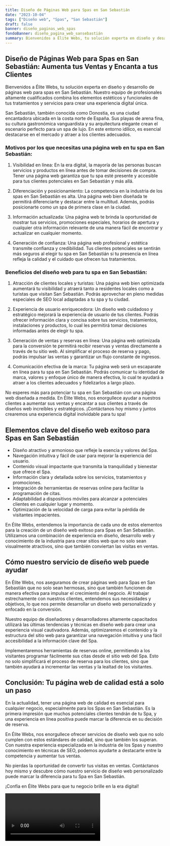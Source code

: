 ```yaml
---
title: Diseño de Páginas Web para Spas en San Sebastián
date: "2023-10-04"
tags: ["Diseño web", "Spas", "San Sebastián"]
draft: false
banner: diseño_paginas_web_spas
fondoBanner: diseño_pagina_web_sansebastián
summary: Bienvenidos a Élite Webs, tu solución experta en diseño y desarrollo de páginas web para spas en San Sebastián. Nuestro equipo de profesionales altamente cualificados combina los elementos estéticos y funcionales de tus tratamientos y servicios para crear una experiencia digital única.
---
```



## Diseño de Páginas Web para Spas en San Sebastián: Aumenta tus Ventas y Encanta a tus Clientes

Bienvenidos a Élite Webs, tu solución experta en diseño y desarrollo de páginas web para spas en San Sebastián. Nuestro equipo de profesionales altamente cualificados combina los elementos estéticos y funcionales de tus tratamientos y servicios para crear una experiencia digital única.

San Sebastián, también conocida como Donostia, es una ciudad encantadora ubicada en la costa norte de España. Sus playas de arena fina, su cultura gastronómica vanguardista y su arquitectura elegante crean el escenario perfecto para un spa de lujo. En este entorno idílico, es esencial destacarse en el mercado y atraer a los clientes adecuados.

### Motivos por los que necesitas una página web en tu spa en San Sebastián:

1. Visibilidad en línea: En la era digital, la mayoría de las personas buscan servicios y productos en línea antes de tomar decisiones de compra. Tener una página web garantiza que tu spa esté presente y accesible para tus clientes potenciales en San Sebastián y más allá.

2. Diferenciación y posicionamiento: La competencia en la industria de los spas en San Sebastián es alta. Una página web bien diseñada te permitirá diferenciarte y destacar entre la multitud. Además, podrás posicionarte como un spa de primera clase en la ciudad.

3. Información actualizada: Una página web te brinda la oportunidad de mostrar tus servicios, promociones especiales, horarios de apertura y cualquier otra información relevante de una manera fácil de encontrar y actualizar en cualquier momento.

4. Generación de confianza: Una página web profesional y estética transmite confianza y credibilidad. Tus clientes potenciales se sentirán más seguros al elegir tu spa en San Sebastián si tu presencia en línea refleja la calidad y el cuidado que ofrecen tus tratamientos.

### Beneficios del diseño web para tu spa en San Sebastián:

1. Atracción de clientes locales y turistas: Una página web bien optimizada aumentará tu visibilidad y atraerá tanto a residentes locales como a turistas que visitan San Sebastián. Podrás aprovechar en pleno medidas especiales de SEO local adaptadas a tu spa y tu ciudad.

2. Experiencia de usuario enriquecedora: Un diseño web cuidadoso y estratégico mejorará la experiencia de usuario de tus clientes. Podrás ofrecer información clara y concisa sobre tus servicios, tratamientos, instalaciones y productos, lo cual les permitirá tomar decisiones informadas antes de elegir tu spa.

3. Generación de ventas y reservas en línea: Una página web optimizada para la conversión te permitirá recibir reservas y ventas directamente a través de tu sitio web. Al simplificar el proceso de reserva y pago, podrás impulsar las ventas y garantizar un flujo constante de ingresos.

4. Comunicación efectiva de la marca: Tu página web será un escaparate en línea para tu spa en San Sebastián. Podrás comunicar tu identidad de marca, valores y enfoque único de manera efectiva, lo cual te ayudará a atraer a los clientes adecuados y fidelizarlos a largo plazo.

No esperes más para potenciar tu spa en San Sebastián con una página web diseñada a medida. En Élite Webs, nos enorgullece ayudar a nuestros clientes a aumentar sus ventas y encantar a sus clientes a través de diseños web increíbles y estratégicos. ¡Contáctanos hoy mismo y juntos crearemos una experiencia digital inolvidable para tu spa!

<GifSeo />

<Cta />

## Elementos clave del diseño web exitoso para Spas en San Sebastián

- Diseño atractivo y armonioso que refleje la esencia y valores del Spa.
- Navegación intuitiva y fácil de usar para mejorar la experiencia del usuario.
- Contenido visual impactante que transmita la tranquilidad y bienestar que ofrece el Spa.
- Información clara y detallada sobre los servicios, tratamientos y promociones.
- Integración de herramientas de reservas online para facilitar la programación de citas.
- Adaptabilidad a dispositivos móviles para alcanzar a potenciales clientes en cualquier lugar y momento.
- Optimización de la velocidad de carga para evitar la pérdida de visitantes impacientes.

En Élite Webs, entendemos la importancia de cada uno de estos elementos para la creación de un diseño web exitoso para Spas en San Sebastián. Utilizamos una combinación de experiencia en diseño, desarrollo web y conocimiento de la industria para crear sitios web que no solo sean visualmente atractivos, sino que también conviertan las visitas en ventas.

## Cómo nuestro servicio de diseño web puede ayudar

En Élite Webs, nos aseguramos de crear páginas web para Spas en San Sebastián que no solo sean hermosas, sino que también funcionen de manera efectiva para impulsar el crecimiento del negocio. Al trabajar estrechamente con nuestros clientes, entendemos sus necesidades y objetivos, lo que nos permite desarrollar un diseño web personalizado y enfocado en la conversión.

Nuestro equipo de diseñadores y desarrolladores altamente capacitados utilizará las últimas tendencias y técnicas en diseño web para crear una experiencia visual cautivadora. Además, optimizaremos el contenido y la estructura del sitio web para garantizar una navegación intuitiva y una fácil accesibilidad a la información clave del Spa.

Implementaremos herramientas de reservas online, permitiendo a los visitantes programar fácilmente sus citas desde el sitio web del Spa. Esto no solo simplificará el proceso de reserva para los clientes, sino que también ayudará a incrementar las ventas y la lealtad de los visitantes.

## Conclusión: Tu página web de calidad está a solo un paso

En la actualidad, tener una página web de calidad es esencial para cualquier negocio, especialmente para los Spas en San Sebastián. Es la primera impresión que muchos potenciales clientes tendrán de tu Spa, y una experiencia en línea positiva puede marcar la diferencia en su decisión de reserva.

En Élite Webs, nos enorgullece ofrecer servicios de diseño web que no solo cumplen con estos estándares de calidad, sino que también los superan. Con nuestra experiencia especializada en la industria de los Spas y nuestro conocimiento en técnicas de SEO, podemos ayudarte a destacarte entre la competencia y aumentar tus ventas.

No pierdas la oportunidad de convertir tus visitas en ventas. Contáctanos hoy mismo y descubre cómo nuestro servicio de diseño web personalizado puede marcar la diferencia para tu Spa en San Sebastián.

¡Confía en Élite Webs para que tu negocio brille en la era digital!

<Video />

<CtaBot job="Spas" city="San Sebastián" />

<Gmaps query="San Sebastián+españa+maps" />
